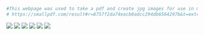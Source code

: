 ```r
#This webpage was used to take a pdf and create jpg images for use in markdown
# https://smallpdf.com/result#r=8757f2da74eacb0adcc294db6564297b&t=extract

```

![](0001.jpg) ![](0002.jpg) ![](0003.jpg) ![](0004.jpg) ![](0005.jpg) ![](0006.jpg)